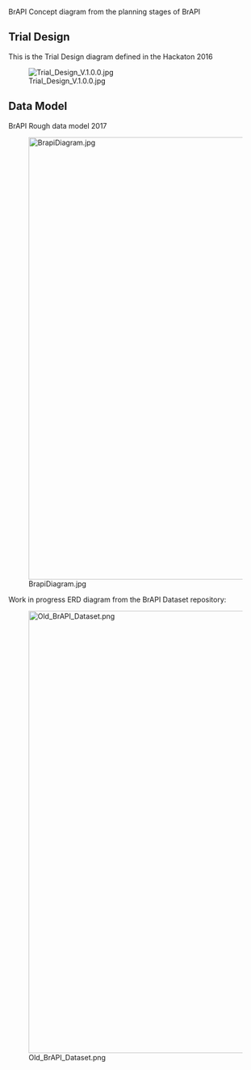 BrAPI Concept diagram from the planning stages of BrAPI

== Trial Design ==

This is the Trial Design diagram defined in the Hackaton 2016

[[File:Trial Design V.1.0.0.jpg]]

== Data Model ==
BrAPI Rough data model 2017

[[Image:BrapiDiagram.jpg|875px]]

Work in progress ERD diagram from the BrAPI Dataset repository:

[[Image:Old BrAPI Dataset.png|875px]]